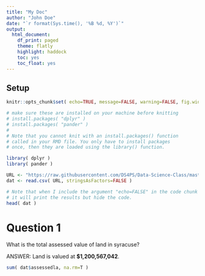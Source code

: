 ```yaml
---
title: "My Doc"
author: "John Doe"
date: "`r format(Sys.time(), '%B %d, %Y')`"
output:
  html_document:
    df_print: paged
    theme: flatly
    highlight: haddock
    toc: yes
    toc_float: yes
---
```





## Setup

```r
knitr::opts_chunk$set( echo=TRUE, message=FALSE, warning=FALSE, fig.width=10 )
```

```r
# make sure these are installed on your machine before knitting
# install.packages( "dplyr" )
# install.packages( "pander" )
#
# Note that you cannot knit with an install.packages() function
# called in your RMD file. You only have to install packages
# once, then they are loaded using the library() function.

library( dplyr )
library( pander )

```


```r
URL <- "https://raw.githubusercontent.com/DS4PS/Data-Science-Class/master/DATA/syr_parcels.csv"
dat <- read.csv( URL, stringsAsFactors=FALSE )
```

```r
# Note that when I include the argument "echo=FALSE" in the code chunk
# it will print the results but hide the code. 
head( dat )
```




# Question 1

What is the total assessed value of land in syracuse? 

ANSWER: Land is valued at **$1,200,567,042**.

```r
sum( dat$assessedla, na.rm=T )
```










